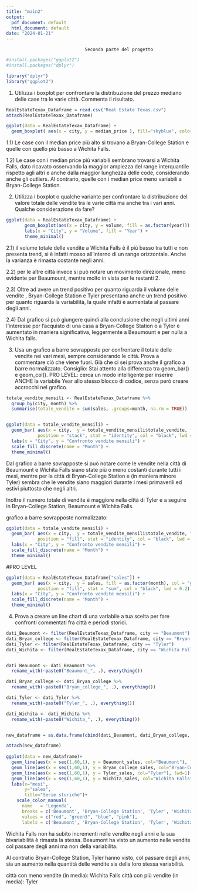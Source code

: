 ```yaml
---
title: "main2"
output:
  pdf_document: default
  html_document: default
date: "2024-01-21"
---
```


                                  Seconda parte del progetto


```r
#install.packages("ggplot2")
#install.packages("dplyr")

library("dplyr")
library("ggplot2")
```



1) Utilizza i boxplot per confrontare la distribuzione del prezzo mediano delle case tra le varie città. Commenta il risultato. 

```r
RealEstateTexax_Dataframe = read.csv("Real Estate Texas.csv")
attach(RealEstateTexax_Dataframe)

ggplot(data = RealEstateTexax_Dataframe) +
  geom_boxplot( aes(x = city, y = median_price ), fill="skyblue", color = "blue", lwd = 0.5)
```

1.1) Le case con il median price  più alto si trovano a Bryan-College Station e quelle con  quello più basso a Wichita Falls.

1.2) Le case con i median price più variabili sembrano trovarsi a Wichita Falls, dato ricavato osservando la maggior ampiezza del range interquantile rispetto agli altri e anche dalla maggior lunghezza delle code, considerando anche gli outliers.
Al contrario, quelle con i median price meno variabili a Bryan-College Station.


2) Utilizza i boxplot o qualche variante per confrontare la distribuzione del valore totale delle vendite tra le varie città ma anche tra i vari anni. Qualche considerazione da fare?


```r
ggplot(data = RealEstateTexax_Dataframe) +
       geom_boxplot(aes(x = city, y = volume, fill = as.factor(year))) +  #as.factor() -> per trasformare variabile integer in categorica
       labs(x = "City", y = "Volume", fill = "Year") +
       theme_minimal()
```

2.1)  il volume totale delle vendite a Wichita Falls è il più basso tra tutti e non presenta trend, si  è infatti mosso all'interno di un range orizzontale. Anche la varianza è rimasta costante negli anni. 

2.2)  per le altre città invece si può notare un movimento direzionale, meno evidente per Beaumount, mentre molto in vista per le restanti 2.

2.3)  Oltre ad avere un trend positivo per quanto riguarda il volume delle vendite , Bryan-College Station e Tyler presentano anche un trend positivo per quanto riguarda la variabilità, la quale infatti è aumentata al passare degli anni.

2.4)  Dal grafico si può giungere quindi alla conclusione che negli ultimi anni l'interesse per l'acquisto di una casa a Bryan-College Station o a Tyler è aumentato in maniera significativa, leggermente a Beaumount e per nulla a Wichita falls.



3) Usa un grafico a barre sovrapposte per confrontare il totale delle vendite nei vari mesi, sempre considerando le città. Prova a commentare ciò che viene fuori. Già che ci sei prova anche il grafico a barre normalizzato. Consiglio: Stai attento alla differenza tra geom_bar() e geom_col(). PRO LEVEL: cerca un modo intelligente per inserire ANCHE la variabile Year allo stesso blocco di codice, senza però creare accrocchi nel grafico.


```r

totale_vendite_mensili <- RealEstateTexax_Dataframe %>% 
  group_by(city, month) %>%
  summarise(totale_vendite = sum(sales, .groups=month, na.rm = TRUE))


ggplot(data = totale_vendite_mensili) +
  geom_bar( aes(x = city,  y = totale_vendite_mensili$totale_vendite, fill = as.factor(month)),
            position = "stack", stat = "identity", col = "black", lwd = 0.2) +  
  labs(x = "City", y = "Confronto vendite mensili") +
  scale_fill_discrete(name = "Month") +
  theme_minimal()
```


Dal grafico a barre sovrapposte si può notare come le vendite nella città di Beaumount e  Wichita Falls siano state più o meno costanti durante tutti i mesi, mentre per la città di Bryan-College Station e (in maniera minore Tyler) sembra che le vendite siano maggiori durante i mesi primaverili ed estivi piuttosto che negli altri.

Inoltre il numero totale di vendite è maggiore nella città di Tyler e a seguire in Bryan-College Station, Beaumount e  Wichita Falls.

grafico a barre sovrapposte normalizzato:

```r
ggplot(data = totale_vendite_mensili) +
  geom_bar( aes(x = city,  y = totale_vendite_mensili$totale_vendite, fill = as.factor(month)),
            position = "fill", stat = "identity", col = "black", lwd = 0.2) +  
  labs(x = "City", y = "Confronto vendite mensili") +
  scale_fill_discrete(name = "Month") +
  theme_minimal()
```

#PRO LEVEL

```r
ggplot(data = RealEstateTexax_Dataframe["sales"]) +
  geom_bar( aes(x = city,  y = sales, fill = as.factor(month), col = "grey", lwd = 1),
            position = "fill", stat = "sum", col = "black", lwd = 0.2) +  
  labs(x = "City", y = "Confronto vendite mensili") +
  scale_fill_discrete(name = "Month") +
  theme_minimal()
```


4) Prova a creare un line chart di una variabile a tua scelta per fare confronti commentati fra città e periodi storici. 

```r
dati_Beaumont <- filter(RealEstateTexax_Dataframe, city == "Beaumont")
dati_Bryan_college <- filter(RealEstateTexax_Dataframe, city == "Bryan-College Station")
dati_Tyler <- filter(RealEstateTexax_Dataframe, city == "Tyler")
dati_Wichita <- filter(RealEstateTexax_Dataframe, city == "Wichita Falls")


dati_Beaumont <- dati_Beaumont %>%
  rename_with(~paste0("Beaumont_", .), everything())

dati_Bryan_college <- dati_Bryan_college %>%
  rename_with(~paste0("Bryan_college_", .), everything())

dati_Tyler <- dati_Tyler %>%
  rename_with(~paste0("Tyler_", .), everything())

dati_Wichita <- dati_Wichita %>%
  rename_with(~paste0("Wichita_", .), everything())


new_dataframe = as.data.frame(cbind(dati_Beaumont, dati_Bryan_college, dati_Tyler, dati_Wichita))

attach(new_dataframe)
                                    
ggplot(data = new_dataframe)+
  geom_line(aes(x = seq(1,60,1), y = Beaumont_sales, col="Beaumont"), lwd=1)+
  geom_line(aes(x = seq(1,60,1), y = Bryan_college_sales, col="Bryan-College Station"), lwd=1)+
  geom_line(aes(x = seq(1,60,1), y = Tyler_sales, col="Tyler"), lwd=1)+
  geom_line(aes(x = seq(1,60,1), y = Wichita_sales, col="Wichita Falls"), lwd=1)+
  labs(x="mesi",
       y="sales",
       title="Serie storiche")+
    scale_color_manual(
      name   = 'Legenda',
      breaks = c('Beaumont', 'Bryan-College Station', 'Tyler', 'Wichita Falls'),
      values = c("red", "green3", "blue", "pink"),
      labels = c('Beaumont', 'Bryan-College Station', 'Tyler', 'Wichita Falls'))
```


Wichita Falls non ha subito incrementi nelle vendite negli anni e la sua bìvariabilità è rimasta la stessa.
Beaumont ha visto un aumento nelle vendite col passare degli anni ma non della variabilita.

Al contratio Bryan-College Station, Tyler hanno visto, col passare degli anni, sia un aumento nella quantità delle vendite sia della loro stessa variabilità.

città con meno vendite (in media): Wichita Falls
città con più vendite (in media): Tyler